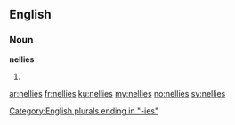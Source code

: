 ==English==

===Noun===
'''nellies'''

# {{plural of|nelly}}

[[Category:English plurals ending in "-ies"]]

[[ar:nellies]]
[[fr:nellies]]
[[ku:nellies]]
[[my:nellies]]
[[no:nellies]]
[[sv:nellies]]